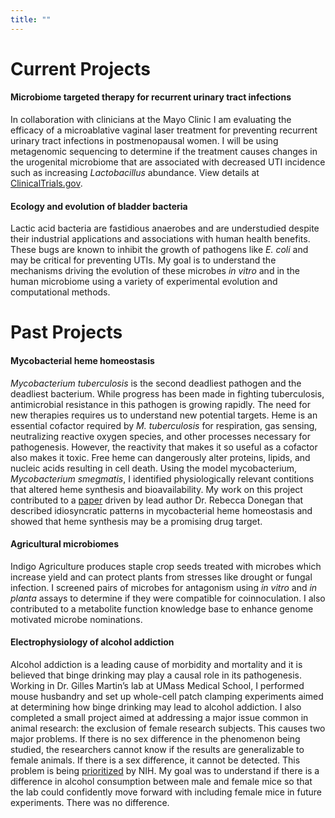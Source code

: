 ```yaml
---
title: ""
---
```


# Current Projects

#### Microbiome targeted therapy for recurrent urinary tract infections

In collaboration with clinicians at the Mayo Clinic I am evaluating the efficacy of a microablative vaginal laser treatment for preventing recurrent urinary tract infections in postmenopausal women. I will be using metagenomic sequencing to determine if the treatment causes changes in the urogenital microbiome that are associated with decreased UTI incidence such as increasing *Lactobacillus* abundance. View details at [ClinicalTrials.gov](https://clinicaltrials.gov/ct2/show/NCT04301934).

#### Ecology and evolution of bladder bacteria

Lactic acid bacteria are fastidious anaerobes and are understudied despite their industrial applications and associations with human health benefits. These bugs are known to inhibit the growth of pathogens like *E. coli* and may be critical for preventing UTIs. My goal is to understand the mechanisms driving the evolution of these microbes *in vitro* and in the human microbiome using a variety of experimental evolution and computational methods.

# Past Projects

#### Mycobacterial heme homeostasis

*Mycobacterium tuberculosis* is the second deadliest pathogen and the deadliest bacterium. While progress has been made in fighting tuberculosis, antimicrobial resistance in this pathogen is growing rapidly. The need for new therapies requires us to understand new potential targets. Heme is an essential cofactor required by *M. tuberculosis* for respiration, gas sensing, neutralizing reactive oxygen species, and other processes necessary for pathogenesis. However, the reactivity that makes it so useful as a cofactor also makes it toxic. Free heme can dangerously alter proteins, lipids, and nucleic acids resulting in cell death. Using the model mycobacterium, *Mycobacterium smegmatis*, I identified physiologically relevant contitions that altered heme synthesis and bioavailability. My work on this project contributed to a [paper](https://doi.org/10.1128/spectrum.03604-22) driven by lead author Dr. Rebecca Donegan that described idiosyncratic patterns in mycobacterial heme homeostasis and showed that heme synthesis may be a promising drug target.

#### Agricultural microbiomes

Indigo Agriculture produces staple crop seeds treated with microbes which increase yield and can protect plants from stresses like drought or fungal infection. I screened pairs of microbes for antagonism using *in vitro* and *in planta* assays to determine if they were compatible for coinnoculation. I also contributed to a metabolite function knowledge base to enhance genome motivated microbe nominations.

#### Electrophysiology of alcohol addiction

Alcohol addiction is a leading cause of morbidity and mortality and it is believed that binge drinking may play a causal role in its pathogenesis. Working in Dr. Gilles Martin's lab at UMass Medical School, I performed mouse husbandry and set up whole-cell patch clamping experiments aimed at determining how binge drinking may lead to alcohol addiction. I also completed a small project aimed at addressing a major issue common in animal research: the exclusion of female research subjects. This causes two major problems. If there is no sex difference in the phenomenon being studied, the researchers cannot know if the results are generalizable to female animals. If there is a sex difference, it cannot be detected. This problem is being [prioritized](https://orwh.od.nih.gov/sex-gender/nih-policy-sex-biological-variable) by NIH. My goal was to understand if there is a difference in alcohol consumption between male and female mice so that the lab could confidently move forward with including female mice in future experiments. There was no difference.
